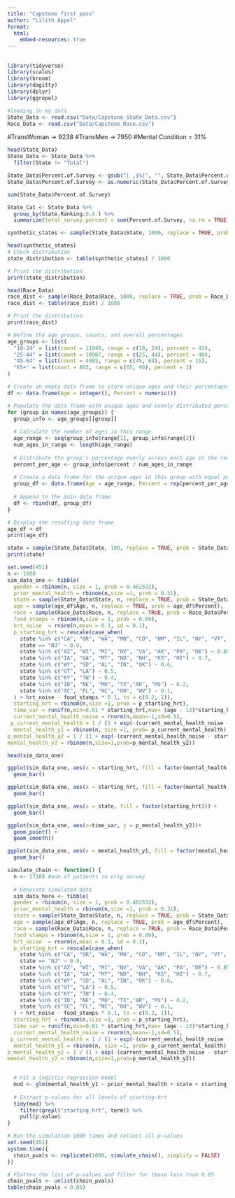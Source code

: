 ```yaml
---
title: "Capstone first pass"
author: "Lilith Appel"
format: 
  html:
    embed-resources: true
---
```


## 

```r
library(tidyverse)
library(scales)
library(broom)
library(dagitty)
library(dplyr)
library(ggrepel)
```

```r
#loading in my data
State_Data <- read.csv("Data/Capstone_State_Data.csv")
Race_Data <- read.csv("Data/Capstone_Race.csv")
```

#TransWoman -> 9238
#TransMen -> 7950 
#Mental Condition = 31%
```r
head(State_Data)
State_Data <- State_Data %>%
  filter(State != "Total")
```

```r
State_Data$Percent.of.Survey <- gsub("[ ,$%]", "", State_Data$Percent.of.Survey)
State_Data$Percent.of.Survey <- as.numeric(State_Data$Percent.of.Survey) /100
```

```r
sum(State_Data$Percent.of.Survey)
```
```r
State_Cat <- State_Data %>%
  group_by(State.Ranking.0.4.) %>%
  summarize(total_survey_percent = sum(Percent.of.Survey, na.rm = TRUE))
```

```r
synthetic_states <- sample(State_Data$State, 1000, replace = TRUE, prob = State_Data$Percent.of.Survey)
```

```r
head(synthetic_states)
# Check distribution
state_distribution <- table(synthetic_states) / 1000

# Print the distribution
print(state_distribution)
```
```r
head(Race_Data)
race_dist <- sample(Race_Data$Race, 1000, replace = TRUE, prob = Race_Data$Percent)
race_dist <- table(race_dist) / 1000

# Print the distribution
print(race_dist)
```
```r
# Define the age groups, counts, and overall percentages
age_groups <- list(
  "18-24" = list(count = 11840, range = c(18, 24), percent = 43),
  "25-44" = list(count = 10987, range = c(25, 44), percent = 40),
  "45-64" = list(count = 4085, range = c(45, 64), percent = 15),
  "65+" = list(count = 803, range = c(65, 90), percent = 3)
)

# Create an empty data frame to store unique ages and their percentages
df <- data.frame(Age = integer(), Percent = numeric())

# Populate the data frame with unique ages and evenly distributed percentages for each age group
for (group in names(age_groups)) {
  group_info <- age_groups[[group]]
  
  # Calculate the number of ages in this range
  age_range <- seq(group_info$range[1], group_info$range[2])
  num_ages_in_range <- length(age_range)
  
  # Distribute the group's percentage evenly across each age in the range
  percent_per_age <- group_info$percent / num_ages_in_range
  
  # Create a data frame for the unique ages in this group with equal percentage
  group_df <- data.frame(Age = age_range, Percent = rep(percent_per_age, num_ages_in_range))
  
  # Append to the main data frame
  df <- rbind(df, group_df)
}

# Display the resulting data frame
age_df <-df
print(age_df)

```
```r
state = sample(State_Data$State, 100, replace = TRUE, prob = State_Data$Percent.of.Survey)
print(state)
```


```r
set.seed(451)
n <- 1000
sim_data_one <- tibble(
  gender = rbinom(n, size = 1, prob = 0.462532),
  prior_mental_health = rbinom(n,size =1, prob = 0.31),
  state = sample(State_Data$State, n, replace = TRUE, prob = State_Data$Percent.of.Survey),
  age = sample(age_df$Age, n, replace = TRUE, prob = age_df$Percent),
  race = sample(Race_Data$Race, n, replace = TRUE, prob = Race_Data$Percent),
  food_stamps = rbinom(n,size = 1, prob = 0.09),
  hrt_noise  = rnorm(n,mean = 0.1, sd = 0.1),
  p_starting_hrt = rescale(case_when(
    state %in% c("CA", "OR", "WA", "MN", "CO", "NM", "IL", "NY", "VT", "DC", "ME", "MD", "CT", "MA", "RI") ~ 1,
    state == "NJ" ~ 0.9,
    state %in% c("AZ", "WI", "MI", "NV", "VA", "AK", "PA", "DE") ~ 0.85,
    state %in% c("IA", "GA", "MT", "ND", "NH", "KS", "HI") ~ 0.7,
    state %in% c("WY", "SD", "AL", "IN", "OK") ~ 0.6,
    state %in% c("UT", "LA") ~ 0.5,
    state %in% c("KY", "TN") ~ 0.4,
    state %in% c("ID", "NE", "MO", "TX","AR", "MS") ~ 0.2,
    state %in% c("SC", "FL", "NC", "OH", "WV") ~ 0.1,
  ) + hrt_noise - food_stamps * 0.1, to = c(0.2, 1)),
  starting_hrt = rbinom(n,size =1, prob = p_starting_hrt),
  time_var = runif(n,min=0.01 * starting_hrt,max= (age - 13)*starting_hrt),
  current_mental_health_noise = rnorm(n,mean=-1,sd=0.5),
 p_current_mental_health = 1 / (1 + exp(-(current_mental_health_noise - starting_hrt * 0.1 * (time_var/2) + prior_mental_health * 3))),
  mental_health_y1 = rbinom(n, size =1, prob= p_current_mental_health),
p_mental_health_y2 = 1 / (1 + exp(-(current_mental_health_noise - starting_hrt * 0.15 * (time_var/2 + 1) + mental_health_y1 * 2))),
mental_health_y2 = rbinom(n,size=1,prob=p_mental_health_y2))

```

```r
head(sim_data_one)
```
```r
ggplot(sim_data_one, aes(x = starting_hrt, fill = factor(mental_health_y1))) + 
  geom_bar()
```
```r
ggplot(sim_data_one, aes(x = starting_hrt, fill = factor(mental_health_y2))) + 
  geom_bar()
```

```r
ggplot(sim_data_one, aes(x = state, fill = factor(starting_hrt))) + 
  geom_bar()
```

```r
ggplot(sim_data_one, aes(x=time_var, y = p_mental_health_y2))+
  geom_point() +
  geom_smooth()
```
```r
ggplot(sim_data_one, aes(x = mental_health_y1, fill = factor(mental_health_y2))) + 
  geom_bar()
```

```r
simulate_chain <- function() {
  n <- 17188 #num of patients in orig survey
  
  # Generate simulated data
  sim_data_here <- tibble(
  gender = rbinom(n, size = 1, prob = 0.462532),
  prior_mental_health = rbinom(n,size =1, prob = 0.31),
  state = sample(State_Data$State, n, replace = TRUE, prob = State_Data$Percent.of.Survey),
  age = sample(age_df$Age, n, replace = TRUE, prob = age_df$Percent),
  race = sample(Race_Data$Race, n, replace = TRUE, prob = Race_Data$Percent),
  food_stamps = rbinom(n,size = 1, prob = 0.09),
  hrt_noise  = rnorm(n,mean = 0.1, sd = 0.1),
  p_starting_hrt = rescale(case_when(
    state %in% c("CA", "OR", "WA", "MN", "CO", "NM", "IL", "NY", "VT", "DC", "ME", "MD", "CT", "MA", "RI") ~ 1,
    state == "NJ" ~ 0.9,
    state %in% c("AZ", "WI", "MI", "NV", "VA", "AK", "PA", "DE") ~ 0.85,
    state %in% c("IA", "GA", "MT", "ND", "NH", "KS", "HI") ~ 0.7,
    state %in% c("WY", "SD", "AL", "IN", "OK") ~ 0.6,
    state %in% c("UT", "LA") ~ 0.5,
    state %in% c("KY", "TN") ~ 0.4,
    state %in% c("ID", "NE", "MO", "TX","AR", "MS") ~ 0.2,
    state %in% c("SC", "FL", "NC", "OH", "WV") ~ 0.1,
  ) + hrt_noise - food_stamps * 0.1, to = c(0.2, 1)),
  starting_hrt = rbinom(n,size =1, prob = p_starting_hrt),
  time_var = runif(n,min=0.01 * starting_hrt,max= (age - 13)*starting_hrt),
  current_mental_health_noise = rnorm(n,mean=-1,sd=0.5),
 p_current_mental_health = 1 / (1 + exp(-(current_mental_health_noise - starting_hrt * 0.08 * (time_var/4) + prior_mental_health * 3))),
  mental_health_y1 = rbinom(n, size =1, prob= p_current_mental_health),
p_mental_health_y2 = 1 / (1 + exp(-(current_mental_health_noise - starting_hrt * 0.15 * (time_var/2 + 1) + mental_health_y1 * 2))),
mental_health_y2 = rbinom(n,size=1,prob=p_mental_health_y2))

  
  # Fit a logistic regression model
  mod <- glm(mental_health_y1 ~ prior_mental_health + state + starting_hrt, data = sim_data_here, family = "binomial")
  
  # Extract p-values for all levels of starting-hrt
  tidy(mod) %>%
    filter(grepl("starting_hrt", term)) %>%
    pull(p.value)
}

# Run the simulation 1000 times and collect all p-values
set.seed(451)
system.time({
  chain_pvals <- replicate(1000, simulate_chain(), simplify = FALSE)
})

# Flatten the list of p-values and filter for those less than 0.05
chain_pvals <- unlist(chain_pvals)
table(chain_pvals < 0.05)
```



